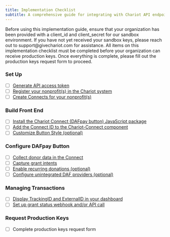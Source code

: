 ```yaml
---
title: Implementation Checklist
subtitle: A comprehensive guide for integrating with Chariot API endpoints
---
```


<Info> 
Before using this implementation guide, ensure that your organization has been provided with a client_id and client_secret for our sandbox environment. If you have not yet received your sandbox keys, please reach out to support@givechariot.com for assistance.
</Info>

<Tip> 
All items on this implementation checklist must be completed before your organization can receive production keys. Once everything is complete, please fill out the production keys request form to proceed.
</Tip>

### Set Up
* [ ]  [Generate API access token](https://docs.givechariot.com/integrating-da-fpay/set-up#generate-an-access-token-_)
* [ ]  [Register your nonprofit(s) in the Chariot system](https://docs.givechariot.com/integrating-da-fpay/set-up#create-nonprofit-hospital)
* [ ]  [Create Connects for your nonprofit(s)](https://docs.givechariot.com/integrating-da-fpay/set-up#create-connect-)

### Build Front End 
* [ ]  [Install the Chariot Connect (DAFpay button) JavaScript package](https://docs.givechariot.com/guides/dafpay/integrating-da-fpay/front-end#installation)
* [ ]  [Add the Connect ID to the Chariot-Connect component](https://docs.givechariot.com/guides/dafpay/integrating-da-fpay/front-end#add-chariot-connect)
* [ ]  [Customize Button Style (optional)](https://docs.givechariot.com/guides/dafpay/integrating-da-fpay/front-end#dafpay-button-themes)

### Configure DAFpay Button
* [ ]  [Collect donor data in the Connect](https://docs.givechariot.com/guides/dafpay/integrating-da-fpay/back-end#collecting-donor-data)
* [ ]  [Capture grant intents](https://docs.givechariot.com/guides/dafpay/integrating-da-fpay/back-end#capturing-grant-intents)
* [ ]  [Enable recurring donations (optional)](https://docs.givechariot.com/guides/dafpay/integrating-da-fpay/back-end#recurring-donations)
* [ ]  [Configure unintegrated DAF providers (optional)](https://docs.givechariot.com/guides/dafpay/integrating-da-fpay/back-end#unintegrated-daf-providers)

### Managing Transactions
* [ ]  [Display TrackingID and ExternalID in your dashboard](http://localhost:3000/guides/dafpay/integrating-da-fpay/transactions#reconciliation--grant-identifiers)
* [ ]  [Set up grant status webhook and/or API call](http://localhost:3000/guides/dafpay/integrating-da-fpay/transactions#grant-statuses)

### Request Production Keys
* [ ]  Complete production keys request form 